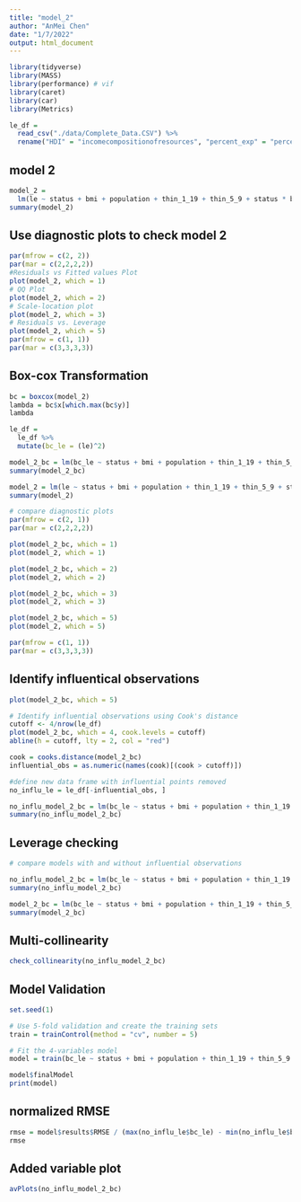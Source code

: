 ```yaml
---
title: "model_2"
author: "AnMei Chen"
date: "1/7/2022"
output: html_document
---
```


```r
library(tidyverse)
library(MASS)
library(performance) # vif
library(caret)
library(car)
library(Metrics)
```

```r
le_df = 
  read_csv("./data/Complete_Data.CSV") %>% 
  rename("HDI" = "incomecompositionofresources", "percent_exp" = "percentageexpenditure", "total_exp" = "totalexpenditure", "le" = "lifeexpectancy", "adult_mort" = "adult_mortality", "thin_1_19" = "thinness1_19years", "thin_5_9" = "thinness5_9years", "under_five" = "under_fivedeaths") 
```

## model 2

```r
model_2 =
  lm(le ~ status + bmi + population + thin_1_19 + thin_5_9 + status * bmi + status * thin_1_19 + status * thin_5_9, data = le_df)
summary(model_2)
```

## Use diagnostic plots to check model 2

```r
par(mfrow = c(2, 2))
par(mar = c(2,2,2,2))
#Residuals vs Fitted values Plot
plot(model_2, which = 1)
# QQ Plot
plot(model_2, which = 2)
# Scale-location plot
plot(model_2, which = 3)
# Residuals vs. Leverage
plot(model_2, which = 5)
par(mfrow = c(1, 1)) 
par(mar = c(3,3,3,3))
```

## Box-cox Transformation

```r
bc = boxcox(model_2)
lambda = bc$x[which.max(bc$y)]
lambda

le_df =
  le_df %>% 
  mutate(bc_le = (le)^2)

model_2_bc = lm(bc_le ~ status + bmi + population + thin_1_19 + thin_5_9 + status * bmi + status * thin_1_19 + status * thin_5_9, data = le_df)
summary(model_2_bc)

model_2 = lm(le ~ status + bmi + population + thin_1_19 + thin_5_9 + status * bmi + status * thin_1_19 + status * thin_5_9, data = le_df)
summary(model_2)

# compare diagnostic plots
par(mfrow = c(2, 1))
par(mar = c(2,2,2,2))

plot(model_2_bc, which = 1)  
plot(model_2, which = 1)

plot(model_2_bc, which = 2)  
plot(model_2, which = 2)

plot(model_2_bc, which = 3)  
plot(model_2, which = 3)

plot(model_2_bc, which = 5)  
plot(model_2, which = 5)

par(mfrow = c(1, 1)) 
par(mar = c(3,3,3,3))

```

## Identify influentical observations

```r
plot(model_2_bc, which = 5)

# Identify influential observations using Cook's distance
cutoff <- 4/nrow(le_df)
plot(model_2_bc, which = 4, cook.levels = cutoff)
abline(h = cutoff, lty = 2, col = "red")

cook = cooks.distance(model_2_bc)
influential_obs = as.numeric(names(cook)[(cook > cutoff)])

#define new data frame with influential points removed
no_influ_le = le_df[-influential_obs, ]

no_influ_model_2_bc = lm(bc_le ~ status + bmi + population + thin_1_19 + thin_5_9 + status * bmi + status * thin_1_19 + status * thin_5_9, data = no_influ_le)
summary(no_influ_model_2_bc)
```

## Leverage checking 

```r
# compare models with and without influential observations

no_influ_model_2_bc = lm(bc_le ~ status + bmi + population + thin_1_19 + thin_5_9 + status * bmi + status * thin_1_19 + status * thin_5_9, data = no_influ_le)
summary(no_influ_model_2_bc)

model_2_bc = lm(bc_le ~ status + bmi + population + thin_1_19 + thin_5_9 + status * bmi + status * thin_1_19 + status * thin_5_9, data = le_df)
summary(model_2_bc)

```

## Multi-collinearity

```r
check_collinearity(no_influ_model_2_bc)
```

## Model Validation

```r
set.seed(1)

# Use 5-fold validation and create the training sets
train = trainControl(method = "cv", number = 5)

# Fit the 4-variables model
model = train(bc_le ~ status + bmi + population + thin_1_19 + thin_5_9 + status * bmi + status * thin_1_19 + status * thin_5_9, data = no_influ_le, trControl = train, method = 'lm', na.action = na.pass)

model$finalModel
print(model)
```

## normalized RMSE

```r
rmse = model$results$RMSE / (max(no_influ_le$bc_le) - min(no_influ_le$bc_le))
rmse
```

## Added variable plot

```r
avPlots(no_influ_model_2_bc)
```
